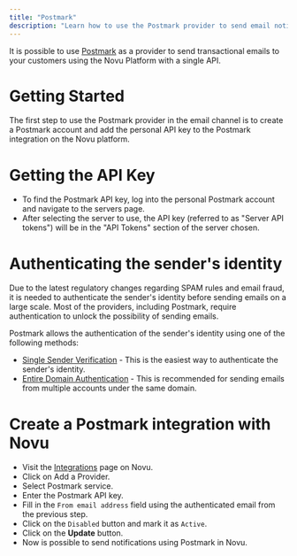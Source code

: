 ```yaml
---
title: "Postmark"
description: "Learn how to use the Postmark provider to send email notifications using Novu"
---
```


It is possible to use [Postmark](https://postmarkapp.com/) as a provider to send transactional emails to your customers using the Novu Platform with a single API.

# Getting Started

The first step to use the Postmark provider in the email channel is to create a Postmark account and add the personal API key to the Postmark integration on the Novu platform.

# Getting the API Key

- To find the Postmark API key, log into the personal Postmark account and navigate to the servers page.
- After selecting the server to use, the API key (referred to as "Server API tokens") will be in the "API Tokens" section of the server chosen.

# Authenticating the sender's identity

Due to the latest regulatory changes regarding SPAM rules and email fraud, it is needed to authenticate the sender's identity before sending emails on a large scale. Most of the providers, including Postmark, require authentication to unlock the possibility of sending emails.

Postmark allows the authentication of the sender's identity using one of the following methods:

- [Single Sender Verification](https://account.postmarkapp.com/signatures/new) - This is the easiest way to authenticate the sender's identity.
- [Entire Domain Authentication](https://postmarkapp.com/support/article/1046-how-do-i-verify-a-domain#:~:text=be%20verified%20automatically.-,Navigate%20to%20Sender%20Signatures.,to%20your%20DNS%2C%20choose%20Verify.) - This is recommended for sending emails from multiple accounts under the same domain.

# Create a Postmark integration with Novu

- Visit the [Integrations](https://web.novu.co/integrations?utm_campaign=docs-postmark) page on Novu.
- Click on Add a Provider.
- Select Postmark service.
- Enter the Postmark API key.
- Fill in the `From email address` field using the authenticated email from the previous step.
- Click on the `Disabled` button and mark it as `Active`.
- Click on the **Update** button.
- Now is possible to send notifications using Postmark in Novu.
